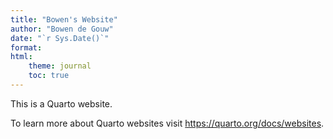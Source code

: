 ```yaml
---
title: "Bowen's Website"
author: "Bowen de Gouw"
date: "`r Sys.Date()`"
format: 
html:
    theme: journal
    toc: true
---
```


This is a Quarto website.

To learn more about Quarto websites visit <https://quarto.org/docs/websites>.
